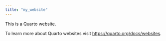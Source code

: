 ```yaml
---
title: "my_website"
---
```


This is a Quarto website.

To learn more about Quarto websites visit <https://quarto.org/docs/websites>.
